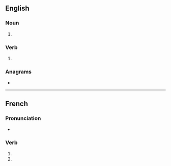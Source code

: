 {{also|Azures|azurés}}
==English==

===Noun===
{{head|en|noun plural form}}

# {{plural of|azure|lang=en}}

===Verb===
{{head|en|verb form}}

# {{en-third-person singular of|azure}}

===Anagrams===
* {{anagrams|en|a=aersuz|Suarez}}

----

==French==

===Pronunciation===
* {{homophones|azure|azurent|lang=fr}}

===Verb===
{{head|fr|verb form}}

# {{inflection of|azurer||2|s|pres|ind|lang=fr}}
# {{inflection of|azurer||2|s|pres|sub|lang=fr}}